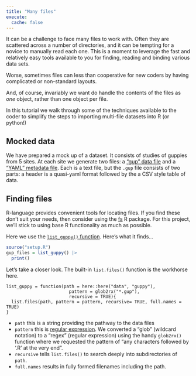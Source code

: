 ```yaml
---
title: "Many files"
execute:
  cache: false
---
```


It can be a challenge to face many files to work with. Often they are scattered across a number of directories, and it can be tempting for a novice to manually read each one. This is a moment to leverage the fast and relatively easy tools available to you for finding, reading and binding various data sets.

Worse, sometimes files can less than cooperative for new coders by having complicated or non-standard layouts.

And, of course, invariably we want do handle the contents of the files as *one* object, rather than one object per file.

In this tutorial we walk through some of the techniques available to the coder to simplify the steps to importing multi-file datasets into R (or python!)

## Mocked data

We have prepared a mock up of a dataset. It consists of studies of guppies from 5 sites. At each site we generate two files: a ["gup" data file](data/guppy/site_01/site_01.gup) and a ["YAML" metadata file](data/guppy/site_01/site_01.yaml). Each is a text file, but the `.gup` file consists of two parts: a header is a quasi-yaml format followed by the a CSV style table of data.

## Finding files

R-language provides convenient tools for locating files. If you find these don't suit your needs, then consider using the [fs](https://CRAN.R-project.org/package=fs) R package. For this project, we'll stick to using base R functionality as much as possible.

Here we use the [`list_guppy()` function](functions/guppy.R#L8). Here's what it finds...

```r
source("setup.R")
gup_files = list_guppy() |>
  print()
```

Let's take a closer look. The built-in `list.files()` function is the workhorse here.

```         
list_guppy = function(path = here::here("data", "guppy"),
                        pattern = glob2rx("*.gup"),
                        recursive = TRUE){
  list.files(path, pattern = pattern, recursive= TRUE, full.names = TRUE)
}
```

-   `path` this is a string providing the pathway to the data files
-   `pattern` this is [regular expression](https://en.wikipedia.org/wiki/Regular_expression). We converted a "glob" (wildcard notation) to a "regex" (regular expression) using the handy `glob2rx()` function where we requested the pattern of "any characters followed by '.R' at the very end".
-   `recursive` tells `list.files()` to search deeply into subdirectories of `path`.
-   `full.names` results in fully formed filenames including the path.
